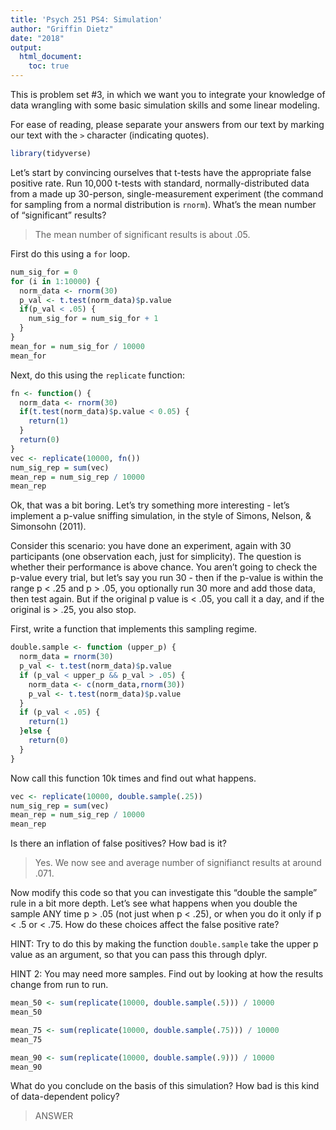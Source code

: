 ```yaml
---
title: 'Psych 251 PS4: Simulation'
author: "Griffin Dietz"
date: "2018"
output: 
  html_document:
    toc: true
---
```


This is problem set #3, in which we want you to integrate your knowledge of data wrangling with some basic simulation skills and some linear modeling.

For ease of reading, please separate your answers from our text by marking our text with the `>` character (indicating quotes). 

```r
library(tidyverse)
```

Let's start by convincing ourselves that t-tests have the appropriate false positive rate. Run 10,000 t-tests with standard, normally-distributed data from a made up 30-person, single-measurement experiment (the command for sampling from a normal distribution is `rnorm`). What's the mean number of "significant" results?

> The mean number of significant results is about .05.

First do this using a `for` loop.

```r
num_sig_for = 0
for (i in 1:10000) {
  norm_data <- rnorm(30)
  p_val <- t.test(norm_data)$p.value
  if(p_val < .05) {
    num_sig_for = num_sig_for + 1
  }
}
mean_for = num_sig_for / 10000
mean_for
```

Next, do this using the `replicate` function:

```r
fn <- function() {
  norm_data <- rnorm(30)
  if(t.test(norm_data)$p.value < 0.05) {
    return(1)
  }
  return(0)
}
vec <- replicate(10000, fn())
num_sig_rep = sum(vec)
mean_rep = num_sig_rep / 10000
mean_rep
```

Ok, that was a bit boring. Let's try something more interesting - let's implement a p-value sniffing simulation, in the style of Simons, Nelson, & Simonsohn (2011).

Consider this scenario: you have done an experiment, again with 30 participants (one observation each, just for simplicity). The question is whether their performance is above chance. You aren't going to check the p-value every trial, but let's say you run 30 - then if the p-value is within the range p < .25 and p > .05, you optionally run 30 more and add those data, then test again. But if the original p value is < .05, you call it a day, and if the original is > .25, you also stop.  

First, write a function that implements this sampling regime.

```r
double.sample <- function (upper_p) {
  norm_data = rnorm(30)
  p_val <- t.test(norm_data)$p.value
  if (p_val < upper_p && p_val > .05) {
    norm_data <- c(norm_data,rnorm(30))
    p_val <- t.test(norm_data)$p.value
  } 
  if (p_val < .05) {
    return(1)
  }else {
    return(0)
  }
}
```

Now call this function 10k times and find out what happens. 

```r
vec <- replicate(10000, double.sample(.25))
num_sig_rep = sum(vec)
mean_rep = num_sig_rep / 10000
mean_rep
```

Is there an inflation of false positives? How bad is it?

> Yes. We now see and average number of signifianct results at around .071.

Now modify this code so that you can investigate this "double the sample" rule in a bit more depth. Let's see what happens when you double the sample ANY time p > .05 (not just when p < .25), or when you do it only if p < .5 or < .75. How do these choices affect the false positive rate?

HINT: Try to do this by making the function `double.sample` take the upper p value as an argument, so that you can pass this through dplyr.

HINT 2: You may need more samples. Find out by looking at how the results change from run to run.

```r
mean_50 <- sum(replicate(10000, double.sample(.5))) / 10000
mean_50

mean_75 <- sum(replicate(10000, double.sample(.75))) / 10000
mean_75

mean_90 <- sum(replicate(10000, double.sample(.9))) / 10000
mean_90
```

What do you conclude on the basis of this simulation? How bad is this kind of data-dependent policy?

> ANSWER
